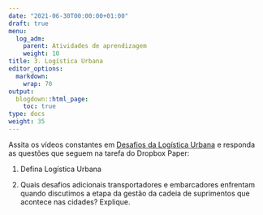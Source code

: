 ---
date: "2021-06-30T00:00:00+01:00"
draft: true
menu:
  log_adm:
    parent: Atividades de aprendizagem
    weight: 10
title: 3. Logística Urbana
editor_options: 
  markdown: 
    wrap: 70
output: 
  blogdown::html_page:
    toc: true
type: docs
weight: 35
---

Assita os vídeos constantes em [Desafios da Logística Urbana](https://www.places.education/cursos/log_all/log_urb/) e responda as questões que seguem na tarefa do Dropbox Paper:

1. Defina Logística Urbana

2. Quais desafios adicionais transportadores e embarcadores enfrentam quando discutimos a etapa da gestão da cadeia de suprimentos que acontece nas cidades? Explique. 

